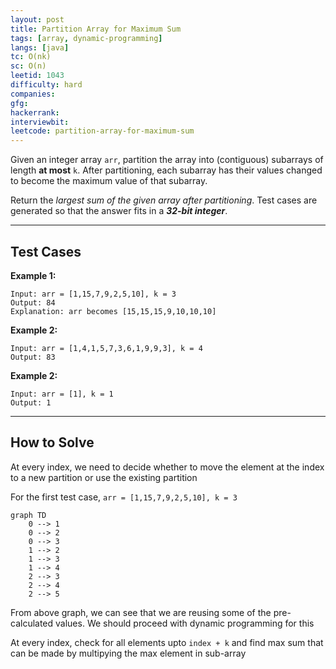 ```yaml
---
layout: post
title: Partition Array for Maximum Sum
tags: [array, dynamic-programming]
langs: [java]
tc: O(nk)
sc: O(n)
leetid: 1043
difficulty: hard
companies: 
gfg: 
hackerrank: 
interviewbit: 
leetcode: partition-array-for-maximum-sum
---
```


Given an integer array `arr`, partition the array into (contiguous) subarrays of length **at most** `k`. 
After partitioning, each subarray has their values changed to become the maximum value of that subarray.

Return the _largest sum of the given array after partitioning_. Test cases are generated so that the answer fits in a **_32-bit integer_**.

---

## Test Cases

**Example 1:** 
```
Input: arr = [1,15,7,9,2,5,10], k = 3
Output: 84
Explanation: arr becomes [15,15,15,9,10,10,10]
```

**Example 2:** 
```
Input: arr = [1,4,1,5,7,3,6,1,9,9,3], k = 4
Output: 83
```

**Example 2:**
```
Input: arr = [1], k = 1
Output: 1
```

---

## How to Solve

At every index, we need to decide whether to move the element at the index to a new partition or use the existing partition

For the first test case, `arr = [1,15,7,9,2,5,10], k = 3`
```mermaid
graph TD
    0 --> 1
    0 --> 2
    0 --> 3
    1 --> 2
    1 --> 3
    1 --> 4
    2 --> 3
    2 --> 4
    2 --> 5
```

From above graph, we can see that we are reusing some of the pre-calculated values. We should proceed with dynamic programming for this

At every index, check for all elements upto `index + k` and find max sum that can be made by multipying the max element in sub-array